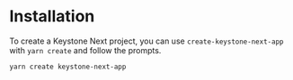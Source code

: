 
# Installation

To create a Keystone Next project, you can use `create-keystone-next-app` with `yarn create` and follow the prompts.

```
yarn create keystone-next-app
```

